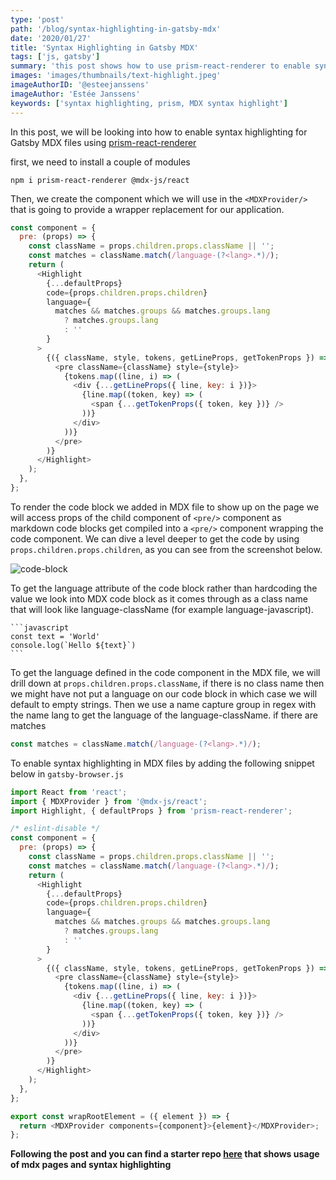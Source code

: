 ```yaml
---
type: 'post'
path: '/blog/syntax-highlighting-in-gatsby-mdx'
date: '2020/01/27'
title: 'Syntax Highlighting in Gatsby MDX'
tags: ['js, gatsby']
summary: 'this post shows how to use prism-react-renderer to enable syntax highlighting for Gatsby MDX files'
images: 'images/thumbnails/text-highlight.jpeg'
imageAuthorID: '@esteejanssens'
imageAuthor: 'Estée Janssens'
keywords: ['syntax highlighting, prism, MDX syntax highlight']
---
```


In this post, we will be looking into how to enable syntax highlighting for Gatsby MDX files using [prism-react-renderer](https://github.com/FormidableLabs/prism-react-renderer)

first, we need to install a couple of modules

```text
npm i prism-react-renderer @mdx-js/react
```

Then, we create the component which we will use in the `<MDXProvider/>` that is going to provide a wrapper replacement for our application.

```javascript
const component = {
  pre: (props) => {
    const className = props.children.props.className || '';
    const matches = className.match(/language-(?<lang>.*)/);
    return (
      <Highlight
        {...defaultProps}
        code={props.children.props.children}
        language={
          matches && matches.groups && matches.groups.lang
            ? matches.groups.lang
            : ''
        }
      >
        {({ className, style, tokens, getLineProps, getTokenProps }) => (
          <pre className={className} style={style}>
            {tokens.map((line, i) => (
              <div {...getLineProps({ line, key: i })}>
                {line.map((token, key) => (
                  <span {...getTokenProps({ token, key })} />
                ))}
              </div>
            ))}
          </pre>
        )}
      </Highlight>
    );
  },
};
```

To render the code block we added in MDX file to show up on the page we will access props of the child component of `<pre/>` component as markdown code blocks get compiled into a `<pre/>` component wrapping the code component.
We can dive a level deeper to get the code by using `props.children.props.children`, as you can see from the screenshot below.

![code-block](./code-block.png)

To get the language attribute of the code block rather than hardcoding the value we look into MDX code block as it comes through as a class name that will look like language-className (for example language-javascript).

````text
```javascript
const text = 'World'
console.log(`Hello ${text}`)
```
````

To get the language defined in the code component in the MDX file, we will drill down at `props.children.props.className`, if there is no class name then we might have not put a language on our code block in which case we will default to empty strings.
Then we use a name capture group in regex with the name lang to get the language of the language-className. if there are matches

```javascript
const matches = className.match(/language-(?<lang>.*)/);
```

To enable syntax highlighting in MDX files by adding the following snippet below in `gatsby-browser.js`

```javascript
import React from 'react';
import { MDXProvider } from '@mdx-js/react';
import Highlight, { defaultProps } from 'prism-react-renderer';

/* eslint-disable */
const component = {
  pre: (props) => {
    const className = props.children.props.className || '';
    const matches = className.match(/language-(?<lang>.*)/);
    return (
      <Highlight
        {...defaultProps}
        code={props.children.props.children}
        language={
          matches && matches.groups && matches.groups.lang
            ? matches.groups.lang
            : ''
        }
      >
        {({ className, style, tokens, getLineProps, getTokenProps }) => (
          <pre className={className} style={style}>
            {tokens.map((line, i) => (
              <div {...getLineProps({ line, key: i })}>
                {line.map((token, key) => (
                  <span {...getTokenProps({ token, key })} />
                ))}
              </div>
            ))}
          </pre>
        )}
      </Highlight>
    );
  },
};

export const wrapRootElement = ({ element }) => {
  return <MDXProvider components={component}>{element}</MDXProvider>;
};
```

**Following the post and you can find a starter repo [here](https://github.com/gabroun/gatsby-mdx-starter) that shows usage of mdx pages and syntax highlighting**
